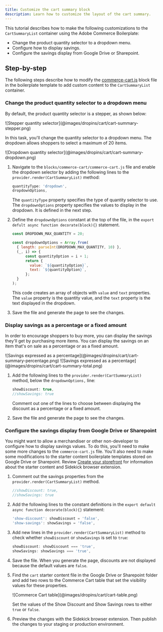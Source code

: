 ```yaml
---
title: Customize the cart summary block
description: Learn how to customize the layout of the cart summary.
---
```



This tutorial describes how to make the following customizations to the `CartSummaryList` container using the Adobe Commerce Boilerplate:

- Change the product quantity selector to a dropdown menu.
- Configure how to display savings.
- Configure the savings display from Google Drive or Sharepoint.

## Step-by-step

The following steps describe how to modify the [commerce-cart.js](https://github.com/hlxsites/aem-boilerplate-commerce/blob/main/blocks/commerce-cart/commerce-cart.js) block file in the boilerplate template to add custom content to the `CartSummaryList` container.

<Tasks>

<Task>

### Change the product quantity selector to a dropdown menu

By default, the product quantity selector is a stepper, as shown below:

<Diagram caption="Stepper quantity selector">
   ![Stepper quantity selector](@images/dropins/cart/cart-summary-stepper.png)
</Diagram>

In this task, you'll change the quantity selector to a dropdown menu. The dropdown allows shoppers to select a maximum of 20 items.

<Diagram caption="Dropdown quantity selector">
   ![Dropdown quantity selector](@images/dropins/cart/cart-summary-dropdown.png)
</Diagram>

<Steps>

1. Navigate to the `blocks/commerce-cart/commerce-cart.js` file and enable the dropdown selector by adding the following lines to the `provider.render(CartSummaryList)` method:

   ```js
   quantityType: 'dropdown',
   dropdownOptions,
   ```

   The `quantityType` property specifies the type of quantity selector to use. The `dropdownOptions` property specifies the values to display in the dropdown. It is defined in the next step.

1. Define the `dropdownOptions` constant at the top of the file, in the `export defult async function decorate(block){}` statement.

   ```js
   const DROPDOWN_MAX_QUANTITY = 20;

   const dropdownOptions = Array.from(
     { length: parseInt(DROPDOWN_MAX_QUANTITY, 10) },
     (_, i) => {
         const quantityOption = i + 1;
         return {
           value: `${quantityOption}`,
           text: `${quantityOption}`,
         };
     }
   );
     ```

     This code creates an array of objects with `value` and `text` properties. The `value` property is the quantity value, and the `text` property is the text displayed in the dropdown.

1. Save the file and generate the page to see the changes. 

</Steps>

</Task>

<Task>

### Display savings as a percentage or a fixed amount

In order to encourage shoppers to buy more, you can display the savings they'll get by purchasing more items. You can display the savings on an item that's on sale as a percentage or as a fixed amount.

<Diagram caption="Savings expressed as a percentage">
   ![Savings expressed as a percentage](@images/dropins/cart/cart-summary-percentage.png)
</Diagram>

<Diagram caption="Savings expressed as a total">
   ![Savings expressed as a percentage](@images/dropins/cart/cart-summary-total.png)
</Diagram>

<Steps>

1. Add the following lines to the `provider.render(CartSummaryList)` method, below the `dropdownOptions,` line:

   ```js
   showDiscount: true,
   //showSavings: true
   ```

   Comment out one of the lines to choose between displaying the discount as a percentage or a fixed amount.

1. Save the file and generate the page to see the changes. 

</Steps>

</Task>

<Task>

### Configure the savings display from Google Drive or Sharepoint

You might want to allow a merchandiser or other non-developer to configure how to display savings values. To do this, you'll need to make some more changes to the `commerce-cart.js` file. You'll also need to make some modifications to the starter content boilerplate templates stored on Google Drive or Sharepoint. Review [Create your storefront](https://experienceleague.adobe.com/developer/commerce/storefront/get-started/) for information about the starter content and Sidekick browser extension.

<Steps>

1. Comment out the savings properties from the `provider.render(CartSummaryList)` method.

    ```js
    //showDiscount: true,
    //showSavings: true
    ```

1. Add the following lines to the constant definitions in the `export default async function decorate(block){}` statement:

   ```js
   'show-discount': showDiscount = 'false',
   'show-savings': showSavings = 'false',
   ```

1. Add new lines in the `provider.render(CartSummaryList)` method to check whether `showDiscount` or `showSavings` is set to `true`:

   ```js
   showDiscount: showDiscount === 'true',
   showSavings: showSavings === 'true',
   ```

1. Save the file. When you generate the page, discounts are not displayed because the default values are `false`.

1. Find the `cart` starter content file in the Google Drive or Sharepoint folder and add two rows to the Commerce Cart table that set the visibility values for these properties.

   <Diagram caption="Commerce Cart table">
      ![Commerce Cart table](@images/dropins/cart/cart-table.png)
   </Diagram>

   Set the values of the Show Discount and Show Savings rows to either `true` or `false`.

1. Preview the changes with the Sidekick browser extension. Then publish the changes to your staging or production environment.

</Steps>

</Task>

</Tasks>